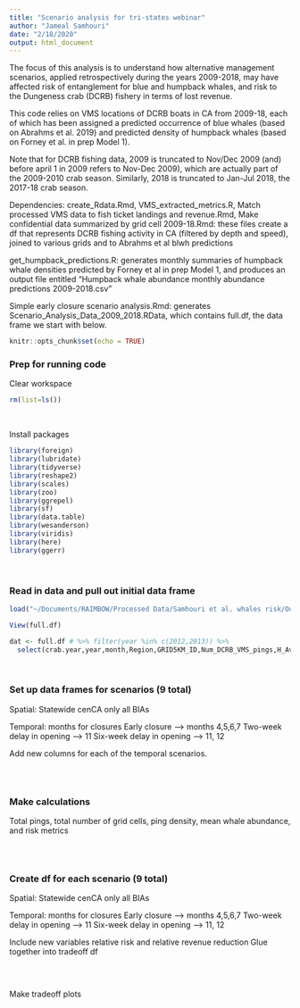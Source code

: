 ```yaml
---
title: "Scenario analysis for tri-states webinar"
author: "Jameal Samhouri"
date: "2/18/2020"
output: html_document
---
```


The focus of this analysis is to understand how alternative management scenarios, applied retrospectively during the years 2009-2018, may have affected risk of entanglement for blue and humpback whales, and risk to the Dungeness crab (DCRB) fishery in terms of lost revenue.

This code relies on VMS locations of DCRB boats in CA from 2009-18, each of which has been assigned a predicted occurrence of blue whales (based on Abrahms et al. 2019) and predicted density of humpback whales (based on Forney et al. in prep Model 1). 

Note that for DCRB fishing data, 2009 is truncated to Nov/Dec 2009 (and) before april 1 in 2009 refers to Nov-Dec 2009), which are actually part of the 2009-2010 crab season. Similarly, 2018 is truncated to Jan-Jul 2018, the 2017-18 crab season.

Dependencies:
create_Rdata.Rmd, VMS_extracted_metrics.R, Match processed VMS data to fish ticket landings and revenue.Rmd, Make confidential data summarized by grid cell 2009-18.Rmd: these files create a df that represents DCRB fishing activity in CA (filtered by depth and speed), joined to various grids and to Abrahms et al blwh predictions

get_humpback_predictions.R: generates monthly summaries of humpback whale densities predicted by Forney et al in prep Model 1, and produces an output file entitled "Humpback whale abundance monthly abundance predictions 2009-2018.csv"

Simple early closure scenario analysis.Rmd: generates Scenario_Analysis_Data_2009_2018.RData, which contains full.df, the data frame we start with below.

```r
knitr::opts_chunk$set(echo = TRUE)
```

### Prep for running code
Clear workspace
```r
rm(list=ls())
```
<br>

Install packages
```r
library(foreign)
library(lubridate)
library(tidyverse)
library(reshape2)
library(scales)
library(zoo)
library(ggrepel)
library(sf)
library(data.table)
library(wesanderson)
library(viridis)
library(here)
library(ggerr)
```
<br>

### Read in data and pull out initial data frame
```r
load("~/Documents/RAIMBOW/Processed Data/Samhouri et al. whales risk/Output_Data/Scenario_Analysis_Data_2009_2018.RData")

View(full.df)

dat <- full.df # %>% filter(year %in% c(2012,2013)) %>% 
  select(crab.year,year,month,Region,GRID5KM_ID,Num_DCRB_VMS_pings,H_Avg_Abund)

```
<br>

### Set up data frames for scenarios (9 total) 

Spatial:
Statewide
cenCA only
all BIAs

Temporal: months for closures
Early closure --> months 4,5,6,7
Two-week delay in opening --> 11
Six-week delay in opening --> 11, 12


Add new columns for each of the temporal scenarios. 
```r



```
<br>

### Make calculations
Total pings, total number of grid cells, ping density, mean whale abundance, and risk metrics

```r



```
<br>


### Create df for each scenario (9 total)

Spatial:
Statewide
cenCA only
all BIAs

Temporal: months for closures
Early closure --> months 4,5,6,7
Two-week delay in opening --> 11
Six-week delay in opening --> 11, 12

Include new variables relative risk and relative revenue reduction
Glue together into tradeoff df
```r



```
<br>

Make tradeoff plots
```r



```
<br>

